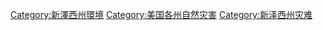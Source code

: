 [[Category:新澤西州環境|Category:新澤西州環境]]
[[Category:美国各州自然灾害|Category:美国各州自然灾害]]
[[Category:新泽西州灾难|Category:新泽西州灾难]]